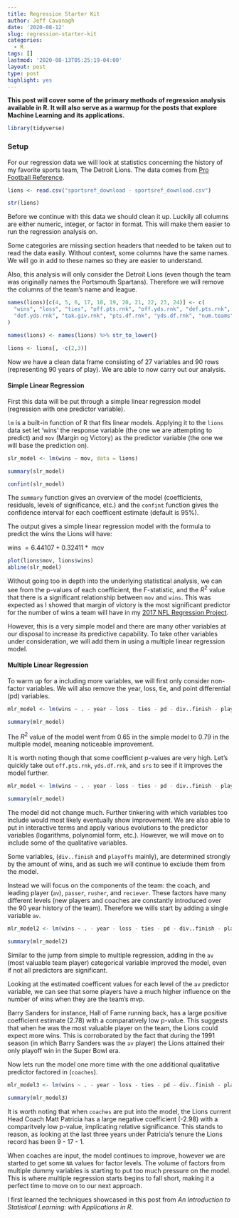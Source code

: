 ```yaml
---
title: Regression Starter Kit
author: Jeff Cavanagh
date: '2020-08-12'
slug: regression-starter-kit
categories:
  - R
tags: []
lastmod: '2020-08-13T05:25:19-04:00'
layout: post
type: post
highlight: yes
---
```


**This post will cover some of the primary methods of regression analysis available in R. It will also serve as a warmup for the posts that explore Machine Learning and its applications.**

```r
library(tidyverse)
```
### Setup

For our regression data we will look at statistics concerning the history of my favorite sports team, The Detroit Lions. The data comes from [Pro Football Reference](https://www.pro-football-reference.com/teams/det/){target="_blank}.

```r
lions <- read.csv("sportsref_download - sportsref_download.csv")

str(lions)
```

Before we continue with this data we should clean it up. Luckily all columns are either numeric, integer, or factor in format. This will make them easier to run the regression analysis on. 

Some categories are missing section headers that needed to be taken out to read the data easily. Without context, some columns have the same names. We will go in add to these names so they are easier to understand.

Also, this analysis will only consider the Detroit Lions (even though the team was originally names the Portsmouth Spartans). Therefore we will remove the columns of the team's name and league.

```r
names(lions)[c(4, 5, 6, 17, 18, 19, 20, 21, 22, 23, 24)] <- c(
  "wins", "loss", "ties", "off.pts.rnk", "off.yds.rnk", "def.pts.rnk", 
  "def.yds.rnk", "tak.giv.rnk", "pts.df.rnk", "yds.df.rnk", "num.teams"
)

names(lions) <- names(lions) %>% str_to_lower()

lions <- lions[, -c(2,3)]
```

Now we have a clean data frame consisting of 27 variables and 90 rows (representing 90 years of play). We are able to now carry out our analysis.

#### Simple Linear Regression

First this data will be put through a simple linear regression model (regression with one predictor variable).

`lm` is a built-in function of R that fits linear models. Applying it to the `lions` data set let 'wins' the response variable (the one we are attempting to predict) and `mov` (Margin og Victory) as the predictor variable (the one we will base the prediction on).

```r
slr_model <- lm(wins ~ mov, data = lions)

summary(slr_model)

confint(slr_model)
```

The `summary` function gives an overview of the model (coefficients, residuals, levels of significance, etc.) and the `confint` function gives the confidence interval for each coefficent estimate (default is 95%).

The output gives a simple linear regression model with the formula to predict the wins the Lions will have:

$\text{wins } = 6.44107 + 0.32411 * \text{ mov }$

```r
plot(lions$mov, lions$wins)
abline(slr_model)
```

Without going too in depth into the underlying statistical analysis, we can see from the p-values of each coefficient, the F-statistic, and the $R^2$ value that there is a significant relationship between `mov` and `wins`. This was expected as I showed that margin of victory is the most significant predictor for the number of wins a team will have in my [2017 NFL Regression Project](/projects/nfl-team-wins-regression-analysis/index.html){target="_blank"}.

However, this is a very simple model and there are many other variables at our disposal to increase its predictive capability. To take other variables under consideration, we will add them in using a multiple linear regression model.

#### Multiple Linear Regression

To warm up for a including more variables, we will first only consider non-factor variables. We will also remove the year, loss, tie, and point differential (pd) variables.


```r
mlr_model <- lm(wins ~ . - year - loss - ties - pd - div..finish - playoffs - coaches - av - passer - rusher - receiver, data = lions)

summary(mlr_model)
```

The $R^2$ value of the model went from 0.65 in the simple model to 0.79 in the multiple model, meaning noticeable improvement. 

It is worth noting though that some coefficient p-values are very high. Let's quickly take out `off.pts.rnk`, `yds.df.rnk`, and `srs` to see if it improves the model further.

```r
mlr_model <- lm(wins ~ . - year - loss - ties - pd - div..finish - playoffs - coaches - av - passer - rusher - receiver - srs - off.pts.rnk - yds.df.rnk, data = lions)

summary(mlr_model)
```

The model did not change much. Further tinkering with which variables too include would most likely eventually show improvement. We are also able to put in interactive terms and apply various evolutions to the predictor variables (logarithms, polynomial form, etc.). However, we will move on to include some of the qualitative variables.

Some variables, (`div..finish` and `playoffs` mainly), are determined strongly by the amount of wins, and as such we will continue to exclude them from the model. 

Instead we will focus on the components of the team: the coach, and leading player (`av`), `passer`, `rusher`, and `reciever`. These factors have many different levels (new players and coaches are constantly introduced over the 90 year history of the team). Therefore we wills start by adding a single variable `av`. 

```r
mlr_model2 <- lm(wins ~ . - year - loss - ties - pd - div..finish - playoffs - coaches - passer - rusher - receiver - srs - off.pts.rnk - yds.df.rnk, data = lions)

summary(mlr_model2)
```
Similar to the jump from simple to multiple regression, adding in the `av` (most valuable team player) categorical variable improved the model, even if not all predictors are significant.

Looking at the estimated coefficent values for each level of the `av` predictor variable, we can see that some players have a much higher influence on the number of wins when they are the team's mvp. 

Barry Sanders for instance, Hall of Fame running back, has a large positive coefficient estimate (2.78) with a comparatively low p-value. This suggests that when he was the most valuable player on the team, the Lions could expect more wins. This is corroborated by the fact that during the 1991 season (in which Barry Sanders was the `av` player) the Lions attained their only playoff win in the Super Bowl era.

Now lets run the model one more time with the one additional qualitative predictor factored in (`coaches`).

```r
mlr_model3 <- lm(wins ~ . - year - loss - ties - pd - div..finish - playoffs - passer - rusher - receiver - srs - off.pts.rnk - yds.df.rnk, data = lions)

summary(mlr_model3)
```
It is worth noting that when `coaches` are put into the model, the Lions current Head Coach Matt Patricia has a large negative coefficient (-2.98) with a comparitvely low p-value, implicating relative significance. This stands to reason, as looking at the last three years under Patricia's tenure the Lions record has been 9 - 17 - 1.

When coaches are input, the model continues to improve, however we are started to get some `NA` values for factor levels. The volume of factors from multiple dummy variables is starting to put too much pressure on the model. This is where multiple regression starts begins to fall short, making it a perfect time to move on to our next approach.






I first learned the techniques showcased in this post from *An Introduction to Statistical Learning: with Applications in R*. 

